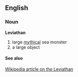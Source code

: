 ==English==
===Noun===
'''Leviathan'''
#large [[mythical]] sea monster
#a large object

====See also====
[[en:Leviathan|Wikipedia article on the Leviathan]]